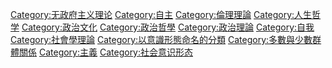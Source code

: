 {{Commons|Individualism}}
{{Cat main|个人主义}}
{{contrast|社團主義}}

[[Category:无政府主义理论|Category:无政府主义理论]]
[[Category:自主|Category:自主]]
[[Category:倫理理論|Category:倫理理論]]
[[Category:人生哲学|Category:人生哲学]]
[[Category:政治文化|Category:政治文化]]
[[Category:政治哲學|Category:政治哲學]]
[[Category:政治理論|Category:政治理論]]
[[Category:自我|Category:自我]]
[[Category:社會學理論|Category:社會學理論]]
[[Category:以意識形態命名的分類|Category:以意識形態命名的分類]]
[[Category:多數與少數群體關係|Category:多數與少數群體關係]]
[[Category:主義|Category:主義]]
[[Category:社会意识形态|Category:社会意识形态]]